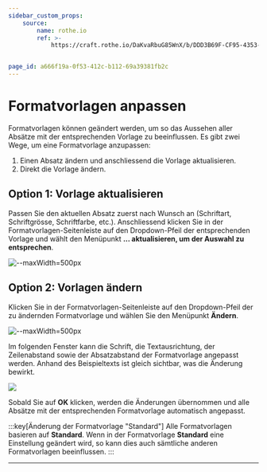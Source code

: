 ```yaml
---
sidebar_custom_props:
    source:
        name: rothe.io
        ref: >-
            https://craft.rothe.io/DaKvaRbuG85WnX/b/DDD3B69F-CF95-4353-BAA1-203D6A68E8F4/1.4-%E2%80%94-Formatvorlagen-anpassen


page_id: a666f19a-0f53-412c-b112-69a39381fb2c
---
```


# Formatvorlagen anpassen

Formatvorlagen können geändert werden, um so das Aussehen aller Absätze mit der entsprechenden Vorlage zu beeinflussen. Es gibt zwei Wege, um eine Formatvorlage anzupassen:

1. Einen Absatz ändern und anschliessend die Vorlage aktualisieren.
2. Direkt die Vorlage ändern.

## Option 1: Vorlage aktualisieren

Passen Sie den aktuellen Absatz zuerst nach Wunsch an (Schriftart, Schriftgrösse, Schriftfarbe, etc.). Anschliessend klicken Sie in der Formatvorlagen-Seitenleiste auf den Dropdown-Pfeil der entsprechenden Vorlage und wählt den Menüpunkt **... aktualisieren, um der Auswahl zu entsprechen**.

![--maxWidth=500px](img/word-style-change-1a.png)

## Option 2: Vorlagen ändern

Klicken Sie in der Formatvorlagen-Seitenleiste auf den Dropdown-Pfeil der zu ändernden Formatvorlage und wählen Sie den Menüpunkt **Ändern**.

![--maxWidth=500px](img/word-style-change-1b.png)

Im folgenden Fenster kann die Schrift, die Textausrichtung, der Zeilenabstand sowie der Absatzabstand der Formatvorlage angepasst werden. Anhand des Beispieltexts ist gleich sichtbar, was die Änderung bewirkt.

![](img/word-style-change-2.jpg)

Sobald Sie auf **OK** klicken, werden die Änderungen übernommen und alle Absätze mit der entsprechenden Formatvorlage automatisch angepasst.

:::key[Änderung der Formatvorlage "Standard"] Alle Formatvorlagen basieren auf **Standard**. Wenn in der Formatvorlage **Standard** eine Einstellung geändert wird, so kann dies auch sämtliche anderen Formatvorlagen beeinflussen. :::

---
